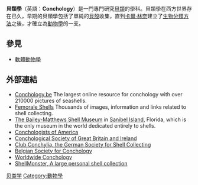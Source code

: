 {{動物學|Image:Koh Samui, Seashells, Southeast Asia, Thailand.jpg}}

'''貝類學'''（英語：'''Conchology'''）是一門專門研究[[貝類|貝類]]的學科。貝類學在西方世界存在已久，早期的貝類學包括了單純的[[貝殼|貝殼]]收集，直到[[卡爾·林奈|卡爾·林奈]]建立了[[分類學_(生物學)|生物分類方法]]之後，才確立為[[動物學|動物學]]的一支。

== 參見 ==
* [[軟體動物學|軟體動物學]]

== 外部連結 ==
* [http://www.conchology.be Conchology.be] {{Wayback|url=http://www.conchology.be/ |date=20210502165240 }} The largest online resource for conchology with over 210000 pictures of seashells.
* [http://www.femorale.com Femorale Shells] {{Wayback|url=http://www.femorale.com/ |date=20210501094637 }} Thousands of images, information and links related to shell collecting.
* [https://web.archive.org/web/20071119040433/http://coconet03.coconet.com/sanibel-captiva/bm_shell.html The Bailey-Matthews Shell Museum] in [[Sanibel_Island|Sanibel Island]], Florida, which is the only museum in the world dedicated entirely to shells.
* [https://web.archive.org/web/20060206223251/http://www.conchologistsofamerica.org/home/ Conchologists of America]
* [http://www.conchsoc.org/ Conchological Society of Great Britain and Ireland] {{Wayback|url=http://www.conchsoc.org/ |date=20180809162700 }}
* [http://www.club-conchylia.de/ Club Conchylia, the German Society for Shell Collecting] {{Wayback|url=http://www.club-conchylia.de/ |date=20170810052536 }}
* [https://web.archive.org/web/20090518154554/http://www.bvc-gloriamaris.be/ Belgian Society for Conchology]
* [http://www.worldwideconchology.com/ Worldwide Conchology] {{Wayback|url=http://www.worldwideconchology.com/ |date=20201130235118 }}
* [http://shellmonster.com/ ShellMonster, A large personal shell collection] {{Wayback|url=http://shellmonster.com/ |date=20210226203255 }}

[[Category:贝类学|]]
[[Category:動物學|Category:動物學]]